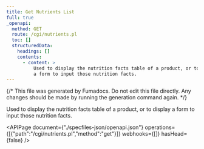 ```yaml
---
title: Get Nutrients List
full: true
_openapi:
  method: GET
  route: /cgi/nutrients.pl
  toc: []
  structuredData:
    headings: []
    contents:
      - content: >
          Used to display the nutrition facts table of a product, or to display
          a form to input those nutrition facts.
---
```


{/* This file was generated by Fumadocs. Do not edit this file directly. Any changes should be made by running the generation command again. */}

Used to display the nutrition facts table of a product, or to display a form to input those nutrition facts.


<APIPage document={"./specfiles-json/openapi.json"} operations={[{"path":"/cgi/nutrients.pl","method":"get"}]} webhooks={[]} hasHead={false} />